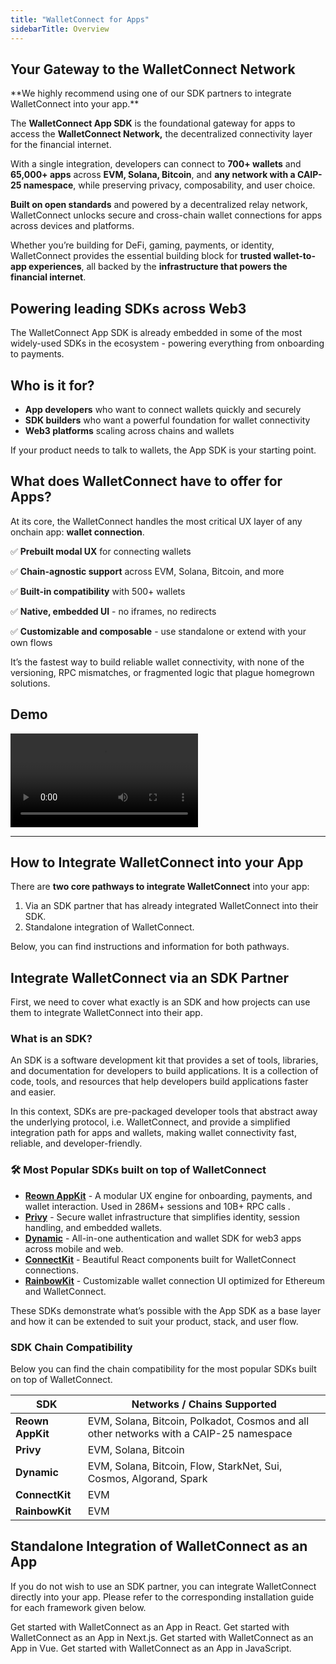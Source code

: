 ```yaml
---
title: "WalletConnect for Apps"
sidebarTitle: Overview
---
```


## **Your Gateway to the WalletConnect Network**

<Note>
**We highly recommend using one of our SDK partners to integrate WalletConnect into your app.**
</Note>

The **WalletConnect App SDK** is the foundational gateway for apps to access the **WalletConnect Network,** the decentralized connectivity layer for the financial internet.

With a single integration, developers can connect to **700+ wallets** and **65,000+ apps** across **EVM, Solana, Bitcoin**, and **any network with a CAIP-25 namespace**, while preserving privacy, composability, and user choice.

**Built on open standards** and powered by a decentralized relay network, WalletConnect unlocks secure and cross-chain wallet connections for apps across devices and platforms.

Whether you’re building for DeFi, gaming, payments, or identity, WalletConnect provides the essential building block for **trusted wallet-to-app experiences**, all backed by the **infrastructure that powers the financial internet**.

## **Powering leading SDKs across Web3**

The WalletConnect App SDK is already embedded in some of the most widely-used SDKs in the ecosystem - powering everything from onboarding to payments.

## **Who is it for?**

- **App developers** who want to connect wallets quickly and securely
- **SDK builders** who want a powerful foundation for wallet connectivity
- **Web3 platforms** scaling across chains and wallets

If your product needs to talk to wallets, the App SDK is your starting point.

## What does WalletConnect have to offer for Apps?

At its core, the WalletConnect handles the most critical UX layer of any onchain app: **wallet connection**.

✅ **Prebuilt modal UX** for connecting wallets

✅ **Chain-agnostic support** across EVM, Solana, Bitcoin, and more

✅ **Built-in compatibility** with 500+ wallets

✅ **Native, embedded UI** - no iframes, no redirects

✅ **Customizable and composable** - use standalone or extend with your own flows

It’s the fastest way to build reliable wallet connectivity, with none of the versioning, RPC mismatches, or fragmented logic that plague homegrown solutions.

## Demo

<Frame>
  <video
    autoPlay
    controls
    className="w-full aspect-video"
    src="/images/videos/walletconnect-app-sdk.mp4"
  ></video>
</Frame>

---

## How to Integrate WalletConnect into your App

There are **two core pathways to integrate WalletConnect** into your app:

1. Via an SDK partner that has already integrated WalletConnect into their SDK.
2. Standalone integration of WalletConnect.

Below, you can find instructions and information for both pathways.

## Integrate WalletConnect via an SDK Partner

First, we need to cover what exactly is an SDK and how projects can use them to integrate WalletConnect into their app.

### What is an SDK?

An SDK is a software development kit that provides a set of tools, libraries, and documentation for developers to build applications. It is a collection of code, tools, and resources that help developers build applications faster and easier.

In this context, SDKs are pre-packaged developer tools that abstract away the underlying protocol, i.e. WalletConnect, and provide a simplified integration path for apps and wallets, making wallet connectivity fast, reliable, and developer-friendly.

### 🛠 Most Popular SDKs built on top of WalletConnect

- [**Reown AppKit**](https://reown.com/appkit) - A modular UX engine for onboarding, payments, and wallet interaction. Used in 286M+ sessions and 10B+ RPC calls .
- [**Privy**](https://www.privy.io/) - Secure wallet infrastructure that simplifies identity, session handling, and embedded wallets.
- [**Dynamic**](https://www.dynamic.xyz/) - All-in-one authentication and wallet SDK for web3 apps across mobile and web.
- [**ConnectKit**](https://family.co/connectkit) - Beautiful React components built for WalletConnect connections.
- [**RainbowKit**](https://www.rainbowkit.com/) - Customizable wallet connection UI optimized for Ethereum and WalletConnect.

These SDKs demonstrate what’s possible with the App SDK as a base layer and how it can be extended to suit your product, stack, and user flow.

### SDK Chain Compatibility

Below you can find the chain compatibility for the most popular SDKs built on top of WalletConnect.

| SDK              | Networks / Chains Supported                        |
|------------------|----------------------------------------------------|
| **Reown AppKit** | EVM, Solana, Bitcoin, Polkadot, Cosmos and all other networks with a CAIP-25 namespace |
| **Privy**        | EVM, Solana, Bitcoin                               |
| **Dynamic**      | EVM, Solana, Bitcoin, Flow, StarkNet, Sui, Cosmos, Algorand, Spark |
| **ConnectKit**   | EVM                                                |
| **RainbowKit**   | EVM                                                |

## Standalone Integration of WalletConnect as an App

If you do not wish to use an SDK partner, you can integrate WalletConnect directly into your app. Please refer to the corresponding installation guide for each framework given below.

<CardGroup cols={2}>
  <Card title="React" icon="react" href="/app-sdk/react/installation">
    Get started with WalletConnect as an App in React.
  </Card>

  <Card title="Next.js" icon="apple" href="/app-sdk/next/installation">
    Get started with WalletConnect as an App in Next.js.
  </Card>

  <Card title="Vue" icon="vuejs" href="/app-sdk/vue/installation">
    Get started with WalletConnect as an App in Vue.
  </Card>

  <Card title="JavaScript" icon="js" href="/app-sdk/javascript/installation">
    Get started with WalletConnect as an App in JavaScript.
  </Card>
</CardGroup>